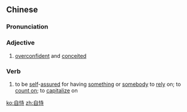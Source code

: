 ==Chinese==
{{zh-forms}}

===Pronunciation===
{{zh-pron
|m=zìshì
|c=zi6 ci5
|mn=qz:chīr-sī/xm,zz:chū-sī
|cat=v
}}

===Adjective===
{{zh-adj}}

# [[overconfident]] and [[conceited]]

===Verb===
{{zh-verb}}

# to be [[self]]-[[assure]]d for having [[something]] or [[somebody]] to [[rely]] on; to [[count on]]; to [[capitalize]] on

[[ko:自恃]]
[[zh:自恃]]